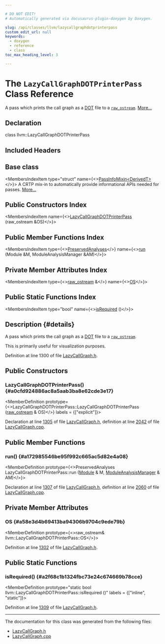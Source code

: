 ```yaml
---

# DO NOT EDIT!
# Automatically generated via docusaurus-plugin-doxygen by Doxygen.

slug: /api/classes/llvm/lazycallgraphdotprinterpass
custom_edit_url: null
keywords:
  - doxygen
  - reference
  - class
toc_max_heading_level: 3

---
```





# The `LazyCallGraphDOTPrinterPass` Class Reference

<DoxygenPage pluginConfig={pluginConfig}>

A pass which prints the call graph as a <a href="/docs/api/namespaces/llvm/dot">DOT</a> file to a <code><a href="/docs/api/classes/llvm/raw-ostream">raw&#95;ostream</a></code>. <a href="#details">More...</a>

## Declaration

<CodeBlock>class llvm::LazyCallGraphDOTPrinterPass</CodeBlock>

## Included Headers

<IncludesList>
<IncludesListItem
  filePath="llvm/Analysis/LazyCallGraph.h"
  permalink="/docs/api/files/include/include/llvm/include/llvm/analysis/lazycallgraph-h"
  isLocal="true" />
</IncludesList>

## Base class

<MembersIndex>

<MembersIndexItem
  type="struct"
  name={<><a href="/docs/api/structs/llvm/passinfomixin">PassInfoMixin&lt;DerivedT&gt;</a></>}>
A CRTP mix-in to automatically provide informational APIs needed for passes. <a href="/docs/api/structs/llvm/passinfomixin/#details">More...</a>
</MembersIndexItem>

</MembersIndex>

## Public Constructors Index

<MembersIndex>

<MembersIndexItem
  name={<><a href="#a0cfd924886ac8a5aab3ba8e62cde3e17">LazyCallGraphDOTPrinterPass</a> (raw&#95;ostream &amp;OS)</>}>
</MembersIndexItem>

</MembersIndex>

## Public Member Functions Index

<MembersIndex>

<MembersIndexItem
  type={<><a href="/docs/api/classes/llvm/preservedanalyses">PreservedAnalyses</a></>}
  name={<><a href="#a172985546be95f992c665ac5d82e4a08">run</a> (Module &amp;M, ModuleAnalysisManager &amp;AM)</>}>
</MembersIndexItem>

</MembersIndex>

## Private Member Attributes Index

<MembersIndex>

<MembersIndexItem
  type={<><a href="/docs/api/classes/llvm/raw-ostream">raw&#95;ostream</a> &amp;</>}
  name={<><a href="#a58e3d4b69413ba94306b9704c9ede79b">OS</a></>}>
</MembersIndexItem>

</MembersIndex>

## Public Static Functions Index

<MembersIndex>

<MembersIndexItem
  type="bool"
  name={<><a href="#a2f68c1b1324fbc73e24c674669b78cce">isRequired</a> ()</>}>
</MembersIndexItem>

</MembersIndex>

## Description {#details}

A pass which prints the call graph as a <a href="/docs/api/namespaces/llvm/dot">DOT</a> file to a <code><a href="/docs/api/classes/llvm/raw-ostream">raw&#95;ostream</a></code>.

This is primarily useful for visualization purposes.

Definition at line 1300 of file <a href="/docs/api/files/include/include/llvm/include/llvm/analysis/lazycallgraph-h">LazyCallGraph.h</a>.

<SectionDefinition>

## Public Constructors

### LazyCallGraphDOTPrinterPass() {#a0cfd924886ac8a5aab3ba8e62cde3e17}

<MemberDefinition
  prototype={<>LazyCallGraphDOTPrinterPass::LazyCallGraphDOTPrinterPass (<a href="/docs/api/classes/llvm/raw-ostream">raw&#95;ostream</a> &amp; OS)</>}
  labels = {["explicit"]}>

Declaration at line <a href="/docs/api/files/include/include/llvm/include/llvm/analysis/lazycallgraph-h/#l01305">1305</a> of file <a href="/docs/api/files/include/include/llvm/include/llvm/analysis/lazycallgraph-h">LazyCallGraph.h</a>, definition at line <a href="/docs/api/files/lib/lib/analysis/lazycallgraph-cpp/#l02042">2042</a> of file <a href="/docs/api/files/lib/lib/analysis/lazycallgraph-cpp">LazyCallGraph.cpp</a>.
</MemberDefinition>

</SectionDefinition>

<SectionDefinition>

## Public Member Functions

### run() {#a172985546be95f992c665ac5d82e4a08}

<MemberDefinition
  prototype={<>PreservedAnalyses LazyCallGraphDOTPrinterPass::run (<a href="/docs/api/classes/llvm/module">Module</a> &amp; M, <a href="/docs/api/namespaces/llvm/#af9c9208365fd9ce11392b4d79485e259">ModuleAnalysisManager</a> &amp; AM)</>}>

Declaration at line <a href="/docs/api/files/include/include/llvm/include/llvm/analysis/lazycallgraph-h/#l01307">1307</a> of file <a href="/docs/api/files/include/include/llvm/include/llvm/analysis/lazycallgraph-h">LazyCallGraph.h</a>, definition at line <a href="/docs/api/files/lib/lib/analysis/lazycallgraph-cpp/#l02060">2060</a> of file <a href="/docs/api/files/lib/lib/analysis/lazycallgraph-cpp">LazyCallGraph.cpp</a>.
</MemberDefinition>

</SectionDefinition>

<SectionDefinition>

## Private Member Attributes

### OS {#a58e3d4b69413ba94306b9704c9ede79b}

<MemberDefinition
  prototype={<>raw&#95;ostream&amp; llvm::LazyCallGraphDOTPrinterPass::OS</>}>

Definition at line <a href="/docs/api/files/include/include/llvm/include/llvm/analysis/lazycallgraph-h/#l01302">1302</a> of file <a href="/docs/api/files/include/include/llvm/include/llvm/analysis/lazycallgraph-h">LazyCallGraph.h</a>.
</MemberDefinition>

</SectionDefinition>

<SectionDefinition>

## Public Static Functions

### isRequired() {#a2f68c1b1324fbc73e24c674669b78cce}

<MemberDefinition
  prototype="static bool llvm::LazyCallGraphDOTPrinterPass::isRequired ()"
  labels = {["inline", "static"]}>

Definition at line <a href="/docs/api/files/include/include/llvm/include/llvm/analysis/lazycallgraph-h/#l01309">1309</a> of file <a href="/docs/api/files/include/include/llvm/include/llvm/analysis/lazycallgraph-h">LazyCallGraph.h</a>.
</MemberDefinition>

</SectionDefinition>

<hr/>

The documentation for this class was generated from the following files:

<ul>
<li><a href="/docs/api/files/include/include/llvm/include/llvm/analysis/lazycallgraph-h">LazyCallGraph.h</a></li>
<li><a href="/docs/api/files/lib/lib/analysis/lazycallgraph-cpp">LazyCallGraph.cpp</a></li>
</ul>

</DoxygenPage>
